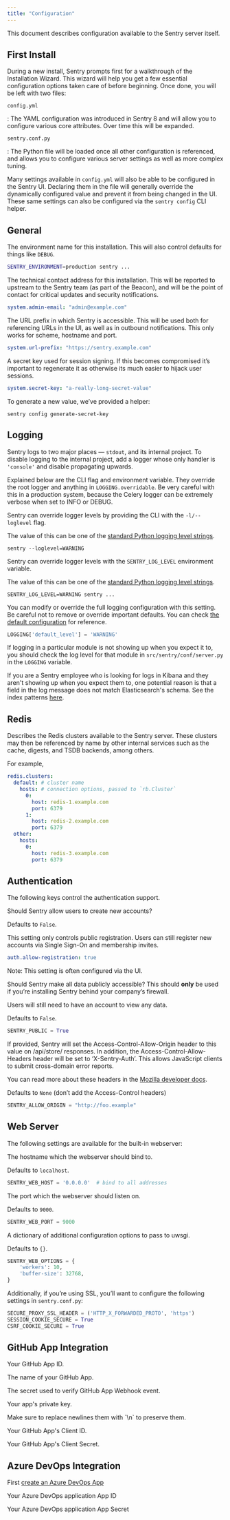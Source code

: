 ```yaml
---
title: "Configuration"
---
```


This document describes configuration available to the Sentry server itself.

## First Install

During a new install, Sentry prompts first for a walkthrough of the Installation Wizard. This wizard will help you get a few essential configuration options taken care of before beginning. Once done, you will be left with two files:

`config.yml`

: The YAML configuration was introduced in Sentry 8 and will allow you to configure various core attributes. Over time this will be expanded.

`sentry.conf.py`

: The Python file will be loaded once all other configuration is referenced, and allows you to configure various server settings as well as more complex tuning.

Many settings available in `config.yml` will also be able to be configured in the Sentry UI. Declaring them in the file will generally override the dynamically configured value and prevent it from being changed in the UI. These same settings can also be configured via the `sentry config` CLI helper.

## General

<ConfigValue name="SENTRY_ENVIRONMENT" location="env"><markdown>

The environment name for this installation. This will also control defaults for things like `DEBUG`.

```bash
SENTRY_ENVIRONMENT=production sentry ...
```

</markdown></ConfigValue>

<ConfigValue name="system.admin-email" location="yaml"><markdown>

The technical contact address for this installation. This will be reported to upstream to the Sentry team (as part of the Beacon), and will be the point of contact for critical updates and security notifications.

```yaml
system.admin-email: "admin@example.com"
```

</markdown></ConfigValue>

<ConfigValue name="system.url-prefix" location="yaml"><markdown>

The URL prefix in which Sentry is accessible. This will be used both for referencing URLs in the UI, as well as in outbound notifications. This only works for scheme, hostname and port.

```yaml
system.url-prefix: "https://sentry.example.com"
```

</markdown></ConfigValue>

<ConfigValue name="system.secret-key" location="yaml"><markdown>

A secret key used for session signing. If this becomes compromised it’s important to regenerate it as otherwise its much easier to hijack user sessions.

```yaml
system.secret-key: "a-really-long-secret-value"
```

To generate a new value, we’ve provided a helper:

```shell
sentry config generate-secret-key
```

</markdown></ConfigValue>

## Logging

Sentry logs to two major places — `stdout`, and its internal project. To disable logging to the internal project, add a logger whose only handler is `'console'` and disable propagating upwards.

<Note><markdown>

Explained below are the CLI flag and environment variable. They override the
root logger and anything in `LOGGING.overridable`. Be very careful with this
in a production system, because the Celery logger can be extremely verbose
when set to INFO or DEBUG.

</markdown></Note>

<ConfigValue name="-l/--loglevel" location="cli"><markdown>

Sentry can override logger levels by providing the CLI with the `-l/--loglevel` flag.

The value of this can be one of the [standard Python logging level strings](https://docs.python.org/2/library/logging.html#levels).

```shell
sentry --loglevel=WARNING
```

</markdown></ConfigValue>

<ConfigValue name="SENTRY_LOG_LEVEL" location="env"><markdown>

Sentry can override logger levels with the `SENTRY_LOG_LEVEL` environment variable.

The value of this can be one of the [standard Python logging level strings](https://docs.python.org/2/library/logging.html#levels).

```shell
SENTRY_LOG_LEVEL=WARNING sentry ...
```

</markdown></ConfigValue>

<ConfigValue name="LOGGING" location="python"><markdown>

You can modify or override the full logging configuration with this setting. Be careful not to remove or override important defaults. You can check [the default configuration](https://git.io/fjjna) for reference.

```python
LOGGING['default_level'] = 'WARNING'
```

If logging in a particular module is not showing up when you expect it to, you should check the log level for that module in `src/sentry/conf/server.py` in the `LOGGING` variable.

<Note>
If you are a Sentry employee who is looking for logs in Kibana and they aren't showing up when you expect them to, one potential reason is that a field in the log message does not match Elasticsearch's schema. See the index patterns <a href="https://kibana.getsentry.net/app/kibana#/management/kibana/indices/0ba261d0-97ca-11e9-90db-dfacda4da93b?_g=()&_a=(tab:indexedFields)">here</a>.
</Note>

</markdown></ConfigValue>

## Redis

<ConfigValue name="redis.clusters" location="yaml"><markdown>

Describes the Redis clusters available to the Sentry server. These clusters may then be referenced by name by other internal services such as the cache, digests, and TSDB backends, among others.

For example,

```yaml
redis.clusters:
  default: # cluster name
    hosts: # connection options, passed to `rb.Cluster`
      0:
        host: redis-1.example.com
        port: 6379
      1:
        host: redis-2.example.com
        port: 6379
  other:
    hosts:
      0:
        host: redis-3.example.com
        port: 6379
```

</markdown></ConfigValue>

## Authentication

The following keys control the authentication support.

<ConfigValue name="auth.allow-registration" location="yaml"><markdown>

Should Sentry allow users to create new accounts?

Defaults to `False`.

This setting only controls public registration. Users can still register new accounts via Single Sign-On and membership invites.

```yaml
auth.allow-registration: true
```

Note: This setting is often configured via the UI.

</markdown></ConfigValue>

<ConfigValue name="SENTRY_PUBLIC" location="python"><markdown>

Should Sentry make all data publicly accessible? This should **only** be used if you’re installing Sentry behind your company’s firewall.

Users will still need to have an account to view any data.

Defaults to `False`.

```python
SENTRY_PUBLIC = True
```

</markdown></ConfigValue>

<ConfigValue name="SENTRY_ALLOW_ORIGIN" location="python"><markdown>

If provided, Sentry will set the Access-Control-Allow-Origin header to this value on /api/store/ responses. In addition, the Access-Control-Allow-Headers header will be set to ‘X-Sentry-Auth’. This allows JavaScript clients to submit cross-domain error reports.

You can read more about these headers in the [Mozilla developer docs](https://developer.mozilla.org/en-US/docs/Web/HTTP/CORS).

Defaults to `None` (don’t add the Access-Control headers)

```python
SENTRY_ALLOW_ORIGIN = "http://foo.example"
```

</markdown></ConfigValue>

## Web Server

The following settings are available for the built-in webserver:

<ConfigValue name="SENTRY_WEB_HOST" location="python"><markdown>

The hostname which the webserver should bind to.

Defaults to `localhost`.

```python
SENTRY_WEB_HOST = '0.0.0.0'  # bind to all addresses
```

</markdown></ConfigValue>

<ConfigValue name="SENTRY_WEB_PORT" location="python"><markdown>

The port which the webserver should listen on.

Defaults to `9000`.

```python
SENTRY_WEB_PORT = 9000
```

</markdown></ConfigValue>

<ConfigValue name="SENTRY_WEB_OPTIONS" location="python"><markdown>

A dictionary of additional configuration options to pass to uwsgi.

Defaults to `{}`.

```python
SENTRY_WEB_OPTIONS = {
    'workers': 10,
    'buffer-size': 32768,
}
```

</markdown></ConfigValue>

Additionally, if you’re using SSL, you’ll want to configure the following settings in `sentry.conf.py`:

```python
SECURE_PROXY_SSL_HEADER = ('HTTP_X_FORWARDED_PROTO', 'https')
SESSION_COOKIE_SECURE = True
CSRF_COOKIE_SECURE = True
```

## GitHub App Integration

<ConfigValue name="github-app.id" location="yaml"><markdown>

Your GitHub App ID.

</markdown></ConfigValue>

<ConfigValue name="github-app.name" location="yaml"><markdown>

The name of your GitHub App.

</markdown></ConfigValue>

<ConfigValue name="github-app.webhook-secret" location="yaml"><markdown>

The secret used to verify GitHub App Webhook event.

</markdown></ConfigValue>

<ConfigValue name="github-app.private-key" location="yaml"><markdown>

Your app's private key.

<Note>
Make sure to replace newlines them with `\n` to preserve them.
</Note>

</markdown></ConfigValue>

<ConfigValue name="github-app.client-id" location="yaml"><markdown>

Your GitHub App's Client ID.

</markdown></ConfigValue>

<ConfigValue name="github-app.client-secret" location="yaml"><markdown>

Your GitHub App's Client Secret.

</markdown></ConfigValue>

## Azure DevOps Integration

First [create an Azure DevOps App](https://app.vsaex.visualstudio.com/app/register)

<ConfigValue name="vsts.client-id" location="yaml"><markdown>

Your Azure DevOps application App ID

</markdown></ConfigValue>

<ConfigValue name="vsts.client-secret" location="yaml"><markdown>

Your Azure DevOps application App Secret

</markdown></ConfigValue>
